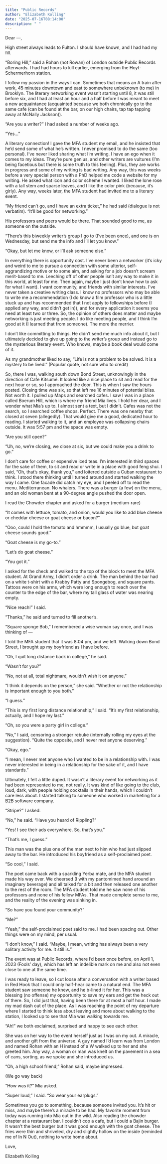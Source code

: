 ```yaml
---
title: "Public Records"
author: "Elizabeth Kolling"
date: "2025-07-16T08:14:00"
description: " "
---
```


Dear —, 

High street always leads to Fulton. I should have known, and I had had my fill.

“Boring Hill,” said a Rohan (not Rowan) of London outside Public Records afterwards. I had had hours to kill earlier, emerging from the Hoyt-Schermerhorn station. 

I follow my passion in the ways I can. Sometimes that means an A train after work, 45 minutes downtown and east to somewhere unbeknown (to me) in Brooklyn. The literary networking event wasn’t starting until 8, it was still before six, and I had at least an hour and a half before I was meant to meet a new acquaintance (acquainted because we both chronically go to the same cafe (can be found at the bar, on our high chairs, tap tap tapping away at McNally Jackson)).

“Are you a writer?” I had asked a number of weeks ago.

“Yes…” 

A literary connection! I gave the MFA student my email, and he insisted that he’d send some of what he’s written. I never promised to do the same (too personal). I’ve never liked sharing what I’m writing. I have an ego when it comes to my ideas. They’re pure genius, and other writers are vultures (I’m being facetious but there is some truth to this feeling). Plus, they are works in progress and some of my writing is bad writing. Any way, this was weeks before a very special person with a PhD helped me code a website for my writing.  He asked what icon and color scheme I wanted. I liked the lone rose with a tall stem and sparse leaves, and I like the color pink (because, it's girly). Any way, weeks later, the MFA student had invited me to a literary event. 

“My friend can’t go, and I have an extra ticket,” he had said (dialogue is not verbatim). “It’ll be good for networking.”

His professors and peers would be there. That sounded good to me, as someone on the outside. 

“There’s this biweekly writer’s group I go to (I’ve been once), and one is on Wednesday, but send me the info and I’ll let you know.”

“Okay, but let me know, or I’ll ask someone else.”

In everything there is opportunity cost. I’ve never been a networker (it’s icky and weird to me to pursue a connection with some ulterior, self-aggrandizing motive or to some aim, and asking for a job doesn’t scream merit-based to me. Leeching off of other people isn’t any way to make it in this world, at least for me. Then again, maybe I just don’t know how to ask for what I want). I want community, and friends with similar interests. I’ve never taken a creative writing class. I know no professors who may be able to write me a recommendation (I do know a film professor who is a little stuck up and has recommended that I not apply to fellowships before (I applied any way, and didn’t get in)), and for every application it seems you need at least two or three. So, the opinion of others does matter and maybe networking is just meeting people. I do like meeting people, and I think I’m good at it (I learned that from someone). The more the merrier. 

I don’t like committing to things. He didn't send me much info about it, but I ultimately decided to give up going to the writer’s group and instead go to the mysterious literary event. Who knows, maybe a book deal would come of it.

As my grandmother liked to say, "Life is not a problem to be solved. It is a mystery to be lived." (Popular quote, not sure who to credit)

So, there I was, walking south down Bond Street, unknowingly in the direction of Cafe Kitsumé. It looked like a nice place to sit and read for the next hour or so, so I approached the door. This is when I saw the hours posted. Closing time was six, so that left me 16 minutes of potential bliss. Not worth it. I pulled up Maps and searched cafes. I saw I was in a place called Boerum Hill, which is where my friend Mia lives. I hold her dear, and I wonder what Mia’s up to. I almost sent a text, but I didn’t. Cafes was not the search, so I searched coffee shops. Perfect. There was one nearby that closed at seven (allegedly). That would give me a good, dedicated hour to reading. I started walking to it, and an employee was collapsing chairs outside. It was 5:57 pm and the space was empty. 

“Are you still open?”

“Uh, no, we’re closing, we close at six, but we could make you a drink to go.”

I don't care for coffee or expensive iced teas. I'm interested in third spaces for the sake of them, to sit and read or write in a place with good feng shui. I said, “Oh, that’s okay, thank you,” and loitered outside a Cuban restaurant to think. I stood there thinking until I turned around and started walking the way I came. One facade did catch my eye, and I peeled off to read the menu. Mediterranean. No whalers. There was a burger (a few) on the menu, and an old woman bent at a 90-degree angle pushed the door open. 

I read the Chowder chapter and asked for a burger (medium-rare)

"It comes with lettuce, tomato, and onion, would you like to add blue cheese or cheddar cheese or goat cheese or bacon?"

"Ooo, could I hold the tomato and hmmmm, I usually go blue, but goat cheese sounds good."

"Goat cheese is my go-to."

"Let's do goat cheese."

"You got it."

I asked for the check and walked to the top of the block to meet the MFA student. At Grand Army, I didn't order a drink. The man behind the bar had on a white t-shirt with a Krabby Patty and Spongebog, and square pants. Tattoos were on his arms, which were long enough to reach over the counter to the edge of the bar, where my tall glass of water was nearing empty. 

“Nice reach!” I said.

“Thanks,” he said and turned to fill another’s. 

“Square sponge Bob,” I remembered a wise woman say once, and I was thinking of —

I told the MFA student that it was 8:04 pm, and we left. Walking down Bond Street, I brought up my boyfriend as I have before. 

"Oh, I quit long distance back in college," he said.

"Wasn't for you?"

"No, not at all, total nightmare, wouldn't wish it on anyone."

"I think it depends on the person," she said. "Whether or not the relationship is important enough to you both."

"I guess." 

"This is my first long distance relationship," I said. "It's my first relationship, actually, and I hope my last." 

"Oh, so you were a party girl in college."

"No," I said, censoring a stronger rebuke (internally rolling my eyes at the suggestion). "Quite the opposite, and I never met anyone deserving."

"Okay, ego."

"I mean, I never met anyone who I wanted to be in a relationship with. I was never interested in being in a relationship for the sake of it, and I have standards." 

Ultimately, I felt a little duped. It wasn’t a literary event for networking as it had been represented to me, not really. It was kind of like going to the club, loud, dark, with people holding cocktails in their hands, which I couldn’t care less about. I started talking to someone who worked in marketing for a B2B software company. 

“Stripe?” I asked.

“No,” he said. “Have you heard of Rippling?”

“Yes! I see their ads everywhere. So, that’s you.”

“That’s me, I guess.”

This man was the plus one of the man next to him who had just slipped away to the bar. He introduced his boyfriend as a self-proclaimed poet.

“So cool,” I said.

The poet came back with a sparkling Yerba mate, and the MFA student made his way over. We cheersed (I with my pantomimed hand around an imaginary beverage) and all talked for a bit and then released one another to the rest of the room. The MFA student told me he saw none of his professors and none of his fellow MFAs. That made complete sense to me, and the reality of the evening was sinking in.

“So have you found your community?" 

“Me?” 

“Yeah,” the self-proclaimed poet said to me. I had been spacing out. Other things were on my mind, per usual. 

"I don't know," I said. "Maybe, I mean, writing has always been a very solitary activity for me. It still is."  

The event was at Public Records, where I’d been once before, on April 1, 2023 (Fools’ day), which has left an indelible mark on me and also not even close to one at the same time. 

I was ready to leave, so I cut loose after a conversation with a writer based in Red Hook that I could only half-hear came to a natural end. The MFA student saw someone he knew, and he b-lined it for her. This was a blessing (no offense) my opportunity to save my ears and get the heck out of there. So, I did just that, having been there for at most a half hour. I made my mad dash out of the place. As I was reaching the point of my departure where I started to think less about leaving and more about walking to the station, I looked up to see that Mia was walking towards me. 

"Ah!" we both exclaimed, surprised and happy to see each other.

She was on her way to the event herself just as I was on my out. A miracle, and another gift from the universe. A guy named I'd learn was from London and named Rohan with an H instead of a W walked up to her and she greeted him. Any way, a woman or man was knelt on the pavement in a sea of cans, sorting, as we spoke and she introduced us.

"Oh, a high school friend," Rohan said, maybe impressed.

(We go way back)

"How was it?" Mia asked.

"Super loud," I said. "So wear your earplugs." 

Sometimes you go to something, because someone invited you. It's hit or miss, and maybe there's a miracle to be had. My favorite moment from today was running into Mia out in the wild. Also reading the chowder chapter at a restaurant bar. I couldn’t cop a cafe, but I could a Bajin burger. It wasn’t the best burger but it was good enough with the goat cheese. The fries were thin and shriveled, dry and slightly hollow on the inside (reminded me of In N Out), nothing to write home about. 



Love, 

Elizabeth Kolling
